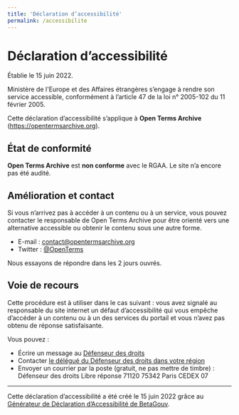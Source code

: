 ```yaml
---
title: 'Déclaration d’accessibilité'
permalink: /accessibilite
---
```

# Déclaration d’accessibilité

Établie le 15 juin 2022.

Ministère de l'Europe et des Affaires étrangères s’engage à rendre son service accessible, conformément à l’article 47 de la loi n° 2005-102 du 11 février 2005.

Cette déclaration d’accessibilité s’applique à **Open Terms Archive** (https://opentermsarchive.org).

## État de conformité

**Open Terms Archive** est **non conforme** avec le RGAA. Le site n’a encore pas été audité.

## Amélioration et contact

Si vous n’arrivez pas à accéder à un contenu ou à un service, vous pouvez contacter le responsable de Open Terms Archive pour être orienté vers une alternative accessible ou obtenir le contenu sous une autre forme.

- E-mail : [contact@opentermsarchive.org](mailto:contact@opentermsarchive.org)
- Twitter : [@OpenTerms](https://twitter.com/OpenTerms)

Nous essayons de répondre dans les 2 jours ouvrés.

## Voie de recours

Cette procédure est à utiliser dans le cas suivant : vous avez signalé au responsable du site internet un défaut d’accessibilité qui vous empêche d’accéder à un contenu ou à un des services du portail et vous n’avez pas obtenu de réponse satisfaisante.

Vous pouvez :

- Écrire un message au [Défenseur des droits](https://formulaire.defenseurdesdroits.fr/)
- Contacter [le délégué du Défenseur des droits dans votre région](https://www.defenseurdesdroits.fr/saisir/delegues)
- Envoyer un courrier par la poste (gratuit, ne pas mettre de timbre) :
  Défenseur des droits
  Libre réponse 71120 75342 Paris CEDEX 07

---

Cette déclaration d’accessibilité a été créé le 15 juin 2022 grâce au [Générateur de Déclaration d’Accessibilité de BetaGouv](https://betagouv.github.io/a11y-generateur-declaration/#create).
